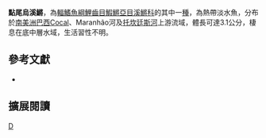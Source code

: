 {{Speciesbox 
| genus = Melanorivulus
| species = planaltinus
| status = NE
| status_system = IUCN3.1
| authority =  [[Costa|Costa]] & [[Brasil|Brasil]], 2008
| synonyms = *''Rivulus planaltinus, Costa & Brasil, 2008''
}}
'''點尾烏溪鱂'''，為[[輻鰭魚綱|輻鰭魚綱]][[鯉齒目|鯉齒目]][[鰕鱂亞目|鰕鱂亞目]][[溪鱂科|溪鱂科]]的其中一[[種|種]]，為熱帶淡水魚，分布於[[南美洲|南美洲]][[巴西|巴西]]Cocal、Maranhão河及[[托坎廷斯河|托坎廷斯河]]上游流域，體長可達3.1公分，棲息在底中層水域，生活習性不明。
== 參考文獻 ==
*{{FishBase_species|genus=Melanorivulus|species=planaltinus|year=2014|month=9}}

== 擴展閱讀 ==
{{refbegin}}
{{wikispecies-inline|Melanorivulus planaltinus|點尾烏溪鱂}}
{{refend}}

[[Category:烏溪鱂屬|D]]


{{魚類小作品}}
